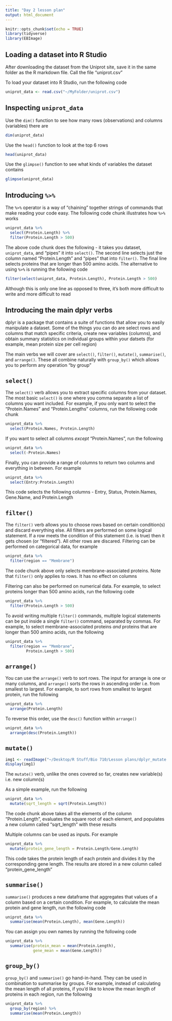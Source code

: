 ```yaml
---
title: "Day 2 lesson plan"
output: html_document
---
```


```r
knitr::opts_chunk$set(echo = TRUE)
library(tidyverse)
library(EBImage)
```

## Loading a dataset into R Studio
After downloading the dataset from the Uniprot site, save it in the same folder as the R markdown file. Call the file "uniprot.csv"

To load your dataset into R Studio, run the following code
```r
uniprot_data <- read.csv("~/MyFolder/uniprot.csv")
```

## Inspecting `uniprot_data`
Use the `dim()` function to see how many rows (observations) and columns (variables) there are
```r
dim(uniprot_data)
```
Use the `head()` function to look at the top 6 rows
```r
head(uniprot_data)
```
Use the `glimpse()` function to see what kinds of variables the dataset contains
```r
glimpse(uniprot_data)
```

## Introducing `%>%`

The `%>%` operator is a way of "chaining" together strings of commands that make reading your code easy. The following code chunk illustrates how `%>%` works

```r
uniprot_data %>% 
  select(Protein.Length) %>% 
  filter(Protein.Length > 500)
```

The above code chunk does the following - it takes you dataset, `uniprot_data`, and "pipes" it into `select()`. The second line selects just the column named "Protein.Length" and "pipes" that into `filter()`. The final line selects proteins that are longer than 500 amino acids. The alternative to using `%>%` is running the following code 

```r
filter(select(uniprot_data, Protein.Length), Protein.Length > 500)
```

Although this is only one line as opposed to three, it's both more difficult to write and more difficult to read

## Introducing the main dplyr verbs

dplyr is a package that contains a suite of functions that allow you to easily manipulate a dataset. Some of the things you can do are select rows and columns that match specific criteria, create new variables (columns), and obtain summary statistics on individual groups within your datsets (for example, mean protein size per cell region)

The main verbs we will cover are `select()`, `filter()`, `mutate()`, `summarise()`, and `arrange()`. These all combine naturally with `group_by()` which allows you to perform any operation "by group"

## `select()`

The `select()` verb allows you to extract specific columns from your dataset. The most basic `select()` is one where you comma separate a list of columns you want included. For example, if you only want to select the "Protein.Names" and "Protein.Lengths" columns, run the following code chunk 

```r
uniprot_data %>% 
  select(Protein.Names, Protein.Length)
```

If you want to select all columns *except* "Protein.Names", run the following 

```r
uniprot_data %>% 
  select(-Protein.Names)
```

Finally, you can provide a range of columns to return two columns and everything in between. For example 

```r
uniprot_data %>% 
  select(Entry:Protein.Length)
```

This code selects the following columns - Entry, Status, Protein.Names, Gene.Name, and Protein.Length

## `filter()`

The `filter()` verb allows you to choose rows based on certain condition(s) and discard everything else. All filters are performed on some logical statement. If a row meets the condition of this statement (i.e. is true) then it gets chosen (or "filtered"). All other rows are discared. Filtering can be performed on categorical data, for example 

```r
uniprot_data %>% 
  filter(region == "Membrane")
```

The code chunk above only selects membrane-associated proteins. Note that `filter()` only applies to rows. It has no effect on columns

Filtering can also be performed on numerical data. For example, to select proteins longer than 500 amino acids, run the following code

```r
uniprot_data %>% 
  filter(Protein.Length > 500)
```

To avoid writing multiple `filter()` commands, multiple logical statements can be put inside a single `filter()` command, separated by commas. For example, to select membrane-associated proteins *and* proteins that are longer than 500 amino acids, run the following 

```r
uniprot_data %>% 
  filter(region == "Membrane",
         Protein.Length > 500)
```

## `arrange()`

You can use the `arrange()` verb to sort rows. The input for arrange is one or many columns, and `arrange()` sorts the rows in ascending order i.e. from smallest to largest. For example, to sort rows from smallest to largest protein, run the following 

```r
uniprot_data %>% 
  arrange(Protein.Length)
```

To reverse this order, use the `desc()` function within `arrange()`

```r
uniprot_data %>% 
  arrange(desc(Protein.Length))
```

## `mutate()`

```r
img1 <- readImage("~/Desktop/R Stuff/Bio 710/Lesson plans/dplyr_mutate.png")
display(img1)
```

The `mutate()` verb, unlike the ones covered so far, creates new variable(s) i.e. new column(s)

As a simple example, run the following 

```r
uniprot_data %>% 
  mutate(sqrt_length = sqrt(Protein.Length))
```

The code chunk above takes all the elements of the column "Protein.Length", evaluates the square root of each element, and populates a new column called "sqrt_length" with these results

Multiple columns can be used as inputs. For example 

```r
uniprot_data %>% 
  mutate(protein_gene_length = Protein.Length/Gene.Length)
```

This code takes the protein length of each protein and divides it by the corresponding gene length. The results are stored in a new column called "protein_gene_length"

## `summarise()`

`summarise()` produces a new dataframe that aggregates that values of a column based on a certain condition. For example, to calculate the mean protein and gene length, run the following code 

```r
uniprot_data %>% 
  summarise(mean(Protein.Length), mean(Gene.Length))
```

You can assign you own names by running the following code

```r
uniprot_data %>% 
  summarise(protein_mean = mean(Protein.Length), 
            gene_mean = mean(Gene.Length))
```

## `group_by()`

`group_by()` and `summarise()` go hand-in-hand. They can be used in combination to summarise by groups. For example, instead of calculating the mean length of all proteins, if you'd like to know the mean length of proteins in each region, run the following 

```r
uniprot_data %>% 
  group_by(region) %>% 
  summarise(mean(Protein.Length))
```











